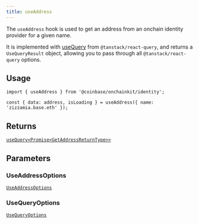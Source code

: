 ```yaml
---
title: useAddress
---
```



The `useAddress` hook is used to get an address from an onchain identity provider for a given name.

It is implemented with [useQuery](https://tanstack.com/query/latest/docs/framework/react/reference/useQuery) from `@tanstack/react-query`, and returns a `UseQueryResult` object, allowing you to pass through all `@tanstack/react-query` options.

## Usage

```tsx
import { useAddress } from '@coinbase/onchainkit/identity';

const { data: address, isLoading } = useAddress({ name: 'zizzamia.base.eth' });
```

## Returns

[`useQuery<Promise<GetAddressReturnType>>`](/onchainkit/identity/types#getaddressreturntype)

## Parameters

### UseAddressOptions

[`UseAddressOptions`](/onchainkit/identity/types#useaddressoptions)

### UseQueryOptions

[`UseQueryOptions`](/onchainkit/identity/types#usequeryoptions)



<PolicyBanner />